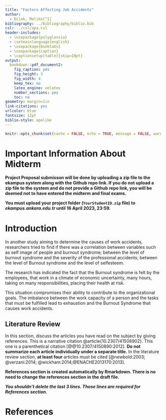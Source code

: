 ```yaml
---
title: "Factors Affecting Job Accidents"
author: 
  - Dilek, Melike[^1]
bibliography: ../bibliography/biblio.bib
csl: ../csl/apa.csl
header-includes:
  - \usepackage{polyglossia}
  - \setmainlanguage{english}
  - \usepackage{booktabs}
  - \usepackage{caption} 
  - \captionsetup[table]{skip=10pt}
output:
  bookdown::pdf_document2:
    fig_caption: yes
    fig_height: 3
    fig_width: 4
    keep_tex: no
    latex_engine: xelatex
    number_sections: yes
    toc: no
geometry: margin=1in
link-citations: yes
urlcolor: blue
fontsize: 12pt
biblio-style: apalike
---
```

```r
knitr::opts_chunk$set(cache = FALSE, echo = TRUE, message = FALSE, warning = FALSE)
```

<!-- ======================================================================= -->
<!-- ============================== FOOTNOTES ============================== -->
<!-- ======================================================================= -->
[^1]: 20450586, [Github Repo](https://github.com/YOUR_USER_NAME_HERE/YOUR_REPO_NAME_HERE)

# Important Information About Midterm

\colorbox{BurntOrange}{WRITE YOUR GITHUB REPO LINK ON LINE 35 IN THIS FILE!}

**Project Proposal submisson will be done by uploading a zip file to the ekampus system along with the Github repo link. If you do not upload a zip file to the system and do not provide a Github repo link, you will be deemed not to have entered the midterm and final exams.**

**You must upload your project folder (`YourStudentID.zip` file) to *ekampus.ankara.edu.tr* until 16 April 2023, 23:59.**

\colorbox{WildStrawberry}{Read the README.md file in the project folder for more information.}



# Introduction
In another study aiming to determine the causes of work accidents, researchers tried to find if there was a correlation between variables such as self image of people and burnout syndrome; between the level of burnout syndrome and the severity of the professional accidents; between the level of Burnout syndrome and the level of selfesteem.

The research has indicated the fact that the Burnout syndrome is felt by the employees, that work in a climate of economic uncertainty, many hours, taking on many responsibilities, placing their health at risk. 

This situation compromises their ability to contribute to the organizational goals. The imbalance between the work capacity of a person and the tasks that must be fulfilled lead to exhaustion and the Burnout Syndrome that causes work accidents.


## Literature Review


In this section, discuss the articles you have read on the subject by giving references. This is a narrative citation @article{10.2307/41508902}. This one is a parenthetical citation [@@10.2307/4150890:2012]. **Do not summarize each article individually under a separate title.** In the literature review section, **at least four** articles must be cited [@newbold:2003; @verzani:2014; @wickham:2014;@ENACHE2013170:2013].


**References section is created automatically by Rmarkdown. There is no need to change the references section in the draft file.**

**_You shouldn't delete the last 3 lines. Those lines are required for References section._**

\newpage
# References {#references}
<div id="refs"></div>

